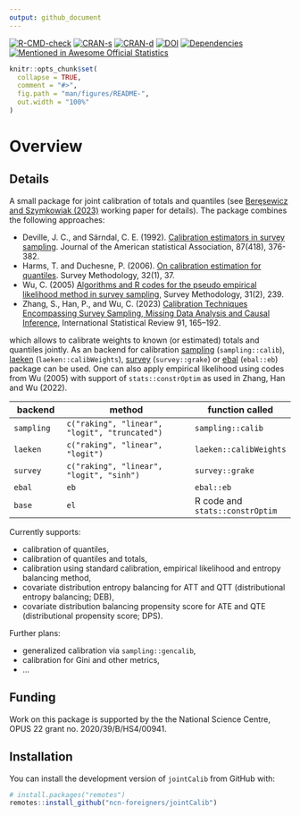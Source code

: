 ```yaml
---
output: github_document
---
```


<!-- README.md is generated from README.Rmd. Please edit that file -->

<!-- badges: start -->

[![R-CMD-check](https://github.com/ncn-foreigners/jointCalib/actions/workflows/R-CMD-check.yaml/badge.svg)](https://github.com/ncn-foreigners/jointCalib/actions/workflows/R-CMD-check.yaml)
[![CRAN-s](https://www.r-pkg.org/badges/version/jointCalib)](https://CRAN.R-project.org/package=jointCalib)
[![CRAN-d](http://cranlogs.r-pkg.org/badges/grand-total/jointCalib?color=blue)](https://cran.r-project.org/package=jointCalib )
[![DOI](https://zenodo.org/badge/DOI/10.5281/zenodo.8355993.svg)](https://doi.org/10.5281/zenodo.8355993)
[![Dependencies](https://tinyverse.netlify.com/badge/jointCalib)](https://cran.r-project.org/package=jointCalib)
[![Mentioned in Awesome Official Statistics ](https://awesome.re/mentioned-badge.svg)](http://www.awesomeofficialstatistics.org)

<!-- badges: end -->

```r
knitr::opts_chunk$set(
  collapse = TRUE,
  comment = "#>",
  fig.path = "man/figures/README-",
  out.width = "100%"
)
```

# Overview

## Details

A small package for joint calibration of totals and quantiles (see [Beręsewicz and Szymkowiak (2023)](https://arxiv.org/abs/2308.13281) working paper for details). The
package combines the following approaches:

-   Deville, J. C., and Särndal, C. E. (1992). [Calibration estimators
    in survey
    sampling](https://www.tandfonline.com/doi/abs/10.1080/01621459.1992.10475217).
    Journal of the American statistical Association, 87(418), 376-382.
-   Harms, T. and Duchesne, P. (2006). [On calibration estimation for
    quantiles](https://www150.statcan.gc.ca/n1/pub/12-001-x/2006001/article/9255-eng.pdf).
    Survey Methodology, 32(1), 37.
-   Wu, C. (2005) [Algorithms and R codes for the pseudo empirical
    likelihood method in survey
    sampling](https://www150.statcan.gc.ca/n1/pub/12-001-x/2005002/article/9051-eng.pdf),
    Survey Methodology, 31(2), 239.
-   Zhang, S., Han, P., and Wu, C. (2023) [Calibration Techniques
    Encompassing Survey Sampling, Missing Data Analysis and Causal
    Inference](https://onlinelibrary.wiley.com/doi/10.1111/insr.12518),
    International Statistical Review 91, 165--192.

which allows to calibrate weights to known (or estimated) totals and
quantiles jointly. As an backend for calibration
[sampling](https://CRAN.R-project.org/package=sampling)
(`sampling::calib`), [laeken](https://CRAN.R-project.org/package=laeken)
(`laeken::calibWeights`),
[survey](https://CRAN.R-project.org/package=survey) (`survey::grake`) or
[ebal](https://CRAN.R-project.org/package=ebal) (`ebal::eb`) package can
be used. One can also apply empirical likelihood using codes from Wu
(2005) with support of `stats::constrOptim` as used in Zhang, Han and Wu
(2022).

| backend    | method                                        | function called        |
|---------------|-------------------------------------------|---------------|
| `sampling` | `c("raking", "linear", "logit", "truncated")` | `sampling::calib`      |
| `laeken`   | `c("raking", "linear", "logit")`              | `laeken::calibWeights` |
| `survey`   | `c("raking", "linear", "logit", "sinh")`      | `survey::grake` |
| `ebal`     | `eb`                                          | `ebal::eb`             |
| `base`     | `el`                                         | R code and `stats::constrOptim` |

Currently supports:

-   calibration of quantiles,
-   calibration of quantiles and totals,
-   calibration using standard calibration, empirical likelihood and
    entropy balancing method,
-   covariate distribution entropy balancing for ATT and QTT (distributional entropy balancing; DEB),
-   covariate distribution balancing propensity score for ATE and QTE (distributional propensity score; DPS).

Further plans:

-   generalized calibration via `sampling::gencalib`,
-   calibration for Gini and other metrics,
-   ...

## Funding

Work on this package is supported by the the National Science Centre,
OPUS 22 grant no. 2020/39/B/HS4/00941.

## Installation

You can install the development version of `jointCalib` from GitHub
with:

```r
# install.packages("remotes")
remotes::install_github("ncn-foreigners/jointCalib")
```
